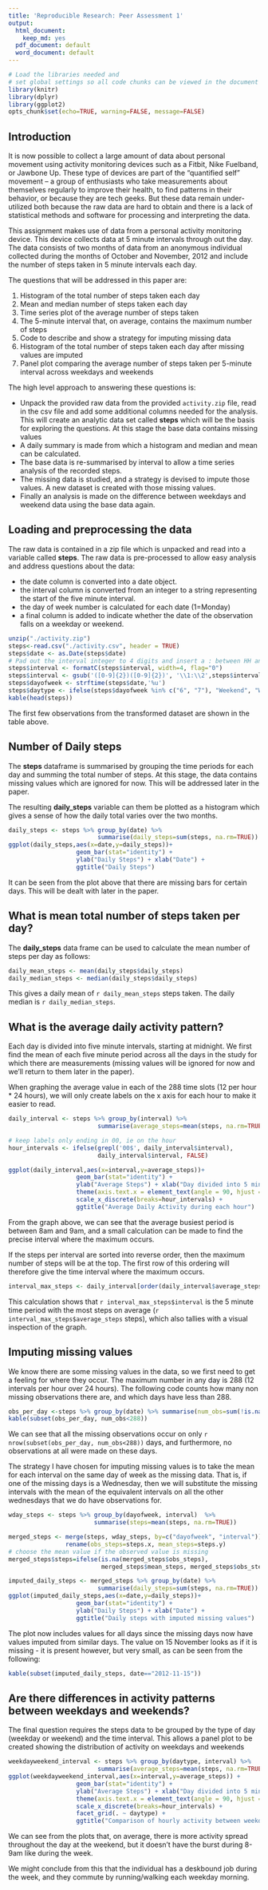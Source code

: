 ```yaml
---
title: 'Reproducible Research: Peer Assessment 1'
output:
  html_document:
    keep_md: yes
  pdf_document: default
  word_document: default
---
```

```r
# Load the libraries needed and
# set global settings so all code chunks can be viewed in the document
library(knitr)
library(dplyr)
library(ggplot2)
opts_chunk$set(echo=TRUE, warning=FALSE, message=FALSE)
```

## Introduction

It is now possible to collect a large amount of data about personal movement using activity monitoring devices such as a Fitbit, Nike Fuelband, or Jawbone Up. These type of devices are part of the “quantified self” movement – a group of enthusiasts who take measurements about themselves regularly to improve their health, to find patterns in their behavior, or because they are tech geeks. But these data remain under-utilized both because the raw data are hard to obtain and there is a lack of statistical methods and software for processing and interpreting the data.

This assignment makes use of data from a personal activity monitoring device. This device collects data at 5 minute intervals through out the day. The data consists of two months of data from an anonymous individual collected during the months of October and November, 2012 and include the number of steps taken in 5 minute intervals each day.

The questions that will be addressed in this paper are:

1. Histogram of the total number of steps taken each day
2. Mean and median number of steps taken each day
3. Time series plot of the average number of steps taken
4. The 5-minute interval that, on average, contains the maximum number of steps
5. Code to describe and show a strategy for imputing missing data
6. Histogram of the total number of steps taken each day after missing values are imputed
7. Panel plot comparing the average number of steps taken per 5-minute interval across weekdays and weekends

The high level approach to answering these questions is:

* Unpack the provided raw data from the provided `activity.zip` file, read in the csv file and add some additional columns needed for the analysis.  This will create an analytic data set called **steps** which will be the basis for exploring the questions. At this stage the base data contains missing values
* A daily summary is made from which a histogram and median and mean can be calculated.
* The base data is re-summarised by interval to allow a time series analysis of the recorded steps.
* The missing data is studied, and a strategy is devised to impute those values.  A new dataset is created with those missing values.
* Finally an analysis is made on the difference between weekdays and weekend data using the base data again.

\pagebreak

## Loading and preprocessing the data

The raw data is contained in a zip file which is unpacked and read into a variable called **steps**. The raw data is pre-processed to allow easy analysis and address questions about the data:

* the date column is converted into a date object.
* the interval column is converted from an integer to a string representing the start of the five minute interval.
* the day of week number is calculated for each date (1=Monday)
* a final column is added to indicate whether the date of the observation falls on a weekday or weekend.

```r
unzip("./activity.zip")
steps<-read.csv("./activity.csv", header = TRUE)
steps$date <- as.Date(steps$date)
# Pad out the interval integer to 4 digits and insert a : between HH and MM
steps$interval <- formatC(steps$interval, width=4, flag="0")
steps$interval <- gsub('([0-9]{2})([0-9]{2})', '\\1:\\2',steps$interval)
steps$dayofweek <- strftime(steps$date,'%u')
steps$daytype <- ifelse(steps$dayofweek %in% c("6", "7"), "Weekend", "Weekday")
kable(head(steps))
```

The first few observations from the transformed dataset are shown in the table above.

## Number of Daily steps 

The **steps** dataframe is summarised by grouping the time periods for each day and summing the total number of steps.  At this stage, the data contains missing values which are ignored for now.  This will be addressed later in the paper.  

The resulting **daily_steps** variable can them be plotted as a histogram which gives a sense of how the daily total varies over the two months.
```r
daily_steps <- steps %>% group_by(date) %>%
                         summarise(daily_steps=sum(steps, na.rm=TRUE))
ggplot(daily_steps,aes(x=date,y=daily_steps))+
                   geom_bar(stat="identity") +
                   ylab("Daily Steps") + xlab("Date") +
                   ggtitle("Daily Steps")
```

It can be seen from the plot above that there are missing bars for certain days.  This will be dealt with later in the paper.

## What is mean total number of steps taken per day?

The **daily_steps** data frame can be used to calculate the mean number of steps per day as follows: 
```r
daily_mean_steps <- mean(daily_steps$daily_steps)
daily_median_steps <- median(daily_steps$daily_steps)

```

This gives a daily mean of `r daily_mean_steps` steps taken.  The daily median is `r daily_median_steps`.

\pagebreak

## What is the average daily activity pattern?

Each day is divided into five minute intervals, starting at midnight.  We first find the mean of each five minute period across all the days in the study for which there are measurements (missing values will be ignored for now and we'll return to them later in the paper).

When graphing the average value in each of the 288 time slots (12 per hour * 24 hours), we will only create labels on the x axis for each hour to make it easier to read.

```r
daily_interval <- steps %>% group_by(interval) %>%
                         summarise(average_steps=mean(steps, na.rm=TRUE))

# keep labels only ending in 00, ie on the hour
hour_intervals <- ifelse(grepl('00$', daily_interval$interval),
                         daily_interval$interval, FALSE)

ggplot(daily_interval,aes(x=interval,y=average_steps))+
                   geom_bar(stat="identity") +
                   ylab("Average Steps") + xlab("Day divided into 5 minute intervals") +
                   theme(axis.text.x = element_text(angle = 90, hjust = 1)) +
                   scale_x_discrete(breaks=hour_intervals) +
                   ggtitle("Average Daily Activity during each hour")

```

From the graph above, we can see that the average busiest period is between 8am and 9am, and a small calculation can be made to find the precise interval where the maximum occurs. 
\pagebreak

If the steps per interval are sorted into reverse order, then the maximum number of steps will be at the top.  The first row of this ordering will therefore give the time interval where the maximum occurs.
```r

interval_max_steps <- daily_interval[order(daily_interval$average_steps, decreasing = T)[1],]
```

This calculation shows that `r interval_max_steps$interval` is the 5 minute time period with the most steps on average (`r interval_max_steps$average_steps` steps), which also tallies with a visual inspection of the graph.

## Imputing missing values

We know there are some missing values in the data, so we first need to get a feeling for where they occur.   The maximum number in any day is 288 (12 intervals per hour over 24 hours).  The following code counts how many non missing observations there are, and which days have less than 288.

```r
obs_per_day <-steps %>% group_by(date) %>% summarise(num_obs=sum(!is.na(steps)))
kable(subset(obs_per_day, num_obs<288))
```

We can see that all the missing observations occur on only `r nrow(subset(obs_per_day, num_obs<288))` days, and furthermore, no observations at all were made on these days.

The strategy I have chosen for imputing missing values is to take the mean for each interval on the same day of week as the missing data.  That is, if one of the missing days is a Wednesday, then we will substitute the missing intervals with the mean of the equivalent intervals on all the other wednesdays that we do have observations for.

```r
wday_steps <- steps %>% group_by(dayofweek, interval)  %>%
                        summarise(steps=mean(steps, na.rm=TRUE))

merged_steps <- merge(steps, wday_steps, by=c("dayofweek", "interval")) %>%
                rename(obs_steps=steps.x, mean_steps=steps.y)
# choose the mean value if the observed value is missing
merged_steps$steps=ifelse(is.na(merged_steps$obs_steps), 
                          merged_steps$mean_steps, merged_steps$obs_steps)

imputed_daily_steps <- merged_steps %>% group_by(date) %>%
                         summarise(daily_steps=sum(steps, na.rm=TRUE))
ggplot(imputed_daily_steps,aes(x=date,y=daily_steps))+
                   geom_bar(stat="identity") +
                   ylab("Daily Steps") + xlab("Date") +
                   ggtitle("Daily steps with imputed missing values")
```

The plot now includes values for all days since the missing days now have values imputed from similar days.  The value on 15 November looks as if it is missing - it is present however, but very small, as can be seen from the following:

```r
kable(subset(imputed_daily_steps, date=="2012-11-15"))
```


\pagebreak

## Are there differences in activity patterns between weekdays and weekends?

The final question requires the steps data to be grouped by the type of day (weekday or weekend) and the time interval.  This allows a panel plot to be created showing the distribution of activity on weekdays and weekends
```r
weekdayweekend_interval <- steps %>% group_by(daytype, interval) %>%
                         summarise(average_steps=mean(steps, na.rm=TRUE))
ggplot(weekdayweekend_interval,aes(x=interval,y=average_steps)) +
                   geom_bar(stat="identity") +
                   ylab("Average Steps") + xlab("Day divided into 5 minute intervals") +
                   theme(axis.text.x = element_text(angle = 90, hjust = 1)) +
                   scale_x_discrete(breaks=hour_intervals) +
                   facet_grid(. ~ daytype) +
                   ggtitle("Comparison of hourly activity between weekdays and the weekend")
```

We can see from the plots that, on average, there is more activity spread throughout the day at the weekend, but it doesn't have the burst during 8-9am like during the week.

We might conclude from this that the individual has a deskbound job during the week, and they commute by running/walking each weekday morning.